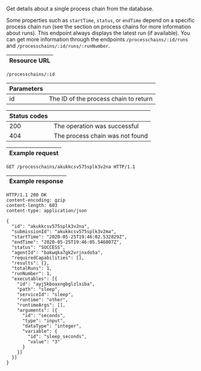 
Get details about a single <ScrollLink href="#process-chains">process chain</ScrollLink>
from the database.

Some properties such as `startTime`, `status`, or `endTime` depend on a specific
process chain run (see the section on <ScrollLink href="#process-chains">process chains</ScrollLink>
for more information about runs). This endpoint always displays the latest run
(if available). You can get more information through
the endpoints <ScrollLink href="#get-process-chain-runs">`/processchains/:id/runs`</ScrollLink>
and <ScrollLink href="#get-process-chain-run-by-run-number">`/processchains/:id/runs/:runNumber`</ScrollLink>.

| Resource URL |
| ------------ |

```http
/processchains/:id
```

| Parameters |                                    |
| ---------- | ---------------------------------- |
| id         | The ID of the process chain to return |

| Status codes |                              |
| ------------ | ---------------------------- |
| 200          | The operation was successful |
| 404          | The process chain was not found  |

| Example request |
| --------------- |

```http
GET /processchains/akukkcsv575splk3v2na HTTP/1.1
```

| Example response |
| ---------------- |

```http
HTTP/1.1 200 OK
content-encoding: gzip
content-length: 603
content-type: application/json

{
  "id": "akukkcsv575splk3v2na",
  "submissionId": "akukkcsv575splk3v2ma",
  "startTime": "2020-05-25T19:46:02.532829Z",
  "endTime": "2020-05-25T19:46:05.546807Z",
  "status": "SUCCESS",
  "agentId": "bakwqka7gk2vrjnxdo5a",
  "requiredCapabilities": [],
  "results": {},
  "totalRuns": 1,
  "runNumber": 1,
  "executables": [{
    "id": "ayj5kboaxngbglzlxiba",
    "path": "sleep",
    "serviceId": "sleep",
    "runtime": "other",
    "runtimeArgs": [],
    "arguments": [{
      "id": "seconds",
      "type": "input",
      "dataType": "integer",
      "variable": {
        "id": "sleep_seconds",
        "value": "3"
      }
    }]
  }]
}
```
